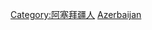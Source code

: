 {{Commonscat|Jewish people of Azerbaijan}}

[[Category:阿塞拜疆人|Category:阿塞拜疆人]]
[[Category:各國猶太人|Azerbaijan]]